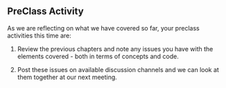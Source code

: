 ## PreClass Activity

As we are reflecting on what we have covered so far, your preclass activities this time are:

1. Review the previous chapters and note any issues you have with the elements covered - both in terms of concepts and code.

2. Post these issues on available discussion channels and we can look at them together at our next meeting.